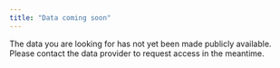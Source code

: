 ```yaml
---
title: "Data coming soon"
---
```


The data you are looking for has not yet been made publicly available. Please contact the data provider to request access in the meantime.
